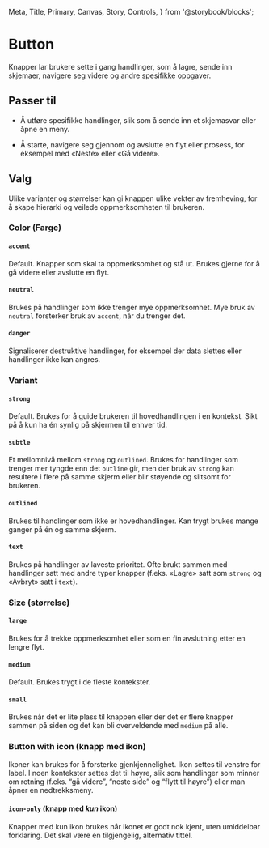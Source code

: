   Meta,
  Title,
  Primary,
  Canvas,
  Story,
  Controls,
} from '@storybook/blocks';

<Meta of={FhiButtonStories} />

# Button

Knapper lar brukere sette i gang handlinger, som å lagre, sende inn skjemaer,
navigere seg videre og andre spesifikke oppgaver.

## Passer til

- Å utføre spesifikke handlinger, slik som å sende inn et skjemasvar eller åpne en meny.

- Å starte, navigere seg gjennom og avslutte en flyt eller prosess, for eksempel med «Neste» eller «Gå videre».

<Canvas of={FhiButtonStories.Preview} />

<Controls />

## Valg

Ulike varianter og størrelser kan gi knappen ulike vekter av fremheving, for å skape hierarki og veilede oppmerksomheten til brukeren.

### Color (Farge)

<Canvas of={FhiButtonStories.showColors} />

#### `accent`

Default. Knapper som skal ta oppmerksomhet og stå ut. Brukes gjerne for å gå videre eller avslutte en flyt.

#### `neutral`

Brukes på handlinger som ikke trenger mye oppmerksomhet. Mye bruk av `neutral` forsterker bruk av `accent`, når du trenger det.

#### `danger`

Signaliserer destruktive handlinger, for eksempel der data slettes eller handlinger ikke kan angres.

### Variant

<Canvas of={FhiButtonStories.showVariants} />

#### `strong`

Default. Brukes for å guide brukeren til hovedhandlingen i en kontekst. Sikt på å kun ha én synlig på skjermen til enhver tid.

#### `subtle`

Et mellomnivå mellom `strong` og `outlined`. Brukes for handlinger som trenger mer tyngde enn det `outline` gir, men der bruk av `strong` kan resultere i flere på samme skjerm eller blir støyende og slitsomt for brukeren.

#### `outlined`

Brukes til handlinger som ikke er hovedhandlinger. Kan trygt brukes mange ganger på én og samme skjerm.

#### `text`

Brukes på handlinger av laveste prioritet. Ofte brukt sammen med handlinger satt med andre typer knapper (f.eks. «Lagre» satt som `strong` og «Avbryt» satt i `text`).

### Size (størrelse)

<Canvas of={FhiButtonStories.showSizes} />

#### `large`

Brukes for å trekke oppmerksomhet eller som en fin avslutning etter en lengre flyt.

#### `medium`

Default. Brukes trygt i de fleste kontekster.

#### `small`

Brukes når det er lite plass til knappen eller der det er flere knapper sammen på siden og det kan bli overveldende med `medium` på alle.


### Button with icon (knapp med ikon)

Ikoner kan brukes for å forsterke gjenkjennelighet. Ikon settes til venstre for label. I noen kontekster settes det til høyre, slik som handlinger som minner om retning (f.eks. “gå videre”, “neste side” og “flytt til høyre”) eller man åpner en nedtrekksmeny.
<Canvas of={FhiButtonStories.showButtonsWithTextAndIcons} />

#### `icon-only` (knapp med _kun_ ikon)

Knapper med kun ikon brukes når ikonet er godt nok kjent, uten umiddelbar forklaring. Det skal være en tilgjengelig, alternativ tittel.
<Canvas of={FhiButtonStories.showIconButtons} />